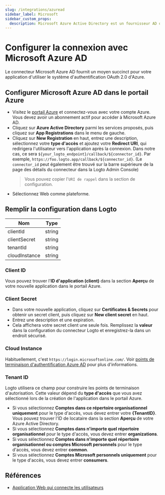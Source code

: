 ```yaml
---
slug: /integrations/azuread
sidebar_label: Microsoft
sidebar_custom_props:
  description: Microsoft Azure Active Directory est un fournisseur AD de premier plan.
---
```



# Configurer la connexion avec Microsoft Azure AD

Le connecteur Microsoft Azure AD fournit un moyen succinct pour votre application d'utiliser le système d'authentification OAuth 2.0 d'Azure.

<GuideTip />

## Configurer Microsoft Azure AD dans le portail Azure

- Visitez le [portail Azure](https://portal.azure.com/#home) et connectez-vous avec votre compte Azure. Vous devez avoir un abonnement actif pour accéder à Microsoft Azure AD.
- Cliquez sur **Azure Active Directory** parmi les services proposés, puis cliquez sur **App Registrations** dans le menu de gauche.
- Cliquez sur **New Registration** en haut, entrez une description, sélectionnez votre **type d'accès** et ajoutez votre **Redirect URI**, qui redirigera l'utilisateur vers l'application après la connexion. Dans notre cas, ce sera `${your_logto_endpoint}/callback/${connector_id}`. Par exemple, `https://foo.logto.app/callback/${connector_id}`. (Le `connector_id` peut également être trouvé sur la barre supérieure de la page des détails du connecteur dans la Logto Admin Console)
  > Vous pouvez copier l'`URI de rappel` dans la section de configuration.
- Sélectionnez Web comme plateforme.

## Remplir la configuration dans Logto

| Nom           | Type   |
| ------------- | ------ |
| clientId      | string |
| clientSecret  | string |
| tenantId      | string |
| cloudInstance | string |

### Client ID

Vous pouvez trouver l'**ID d'application (client)** dans la section **Aperçu** de votre nouvelle application dans le portail Azure.

### Client Secret

- Dans votre nouvelle application, cliquez sur **Certificates & Secrets** pour obtenir un secret client, puis cliquez sur **New client secret** en haut.
- Entrez une description et une expiration.
- Cela affichera votre secret client une seule fois. Remplissez la **valeur** dans la configuration du connecteur Logto et enregistrez-la dans un endroit sécurisé.

### Cloud Instance

Habituellement, c'est `https://login.microsoftonline.com/`. Voir [points de terminaison d'authentification Azure AD](https://learn.microsoft.com/en-us/azure/active-directory/develop/authentication-national-cloud#azure-ad-authentication-endpoints) pour plus d'informations.

### Tenant ID

Logto utilisera ce champ pour construire les points de terminaison d'autorisation. Cette valeur dépend du **type d'accès** que vous avez sélectionné lors de la création de l'application dans le portail Azure.

- Si vous sélectionnez **Comptes dans ce répertoire organisationnel uniquement** pour le type d'accès, vous devez entrer votre **\{TenantID}**. Vous pouvez trouver l'ID de locataire dans la section **Aperçu** de votre Azure Active Directory.
- Si vous sélectionnez **Comptes dans n'importe quel répertoire organisationnel** pour le type d'accès, vous devez entrer **organizations**.
- Si vous sélectionnez **Comptes dans n'importe quel répertoire organisationnel ou comptes Microsoft personnels** pour le type d'accès, vous devez entrer **common**.
- Si vous sélectionnez **Comptes Microsoft personnels uniquement** pour le type d'accès, vous devez entrer **consumers**.

## Références

- [Application Web qui connecte les utilisateurs](https://docs.microsoft.com/en-us/azure/active-directory/develop/scenario-web-app-sign-user-overview)

